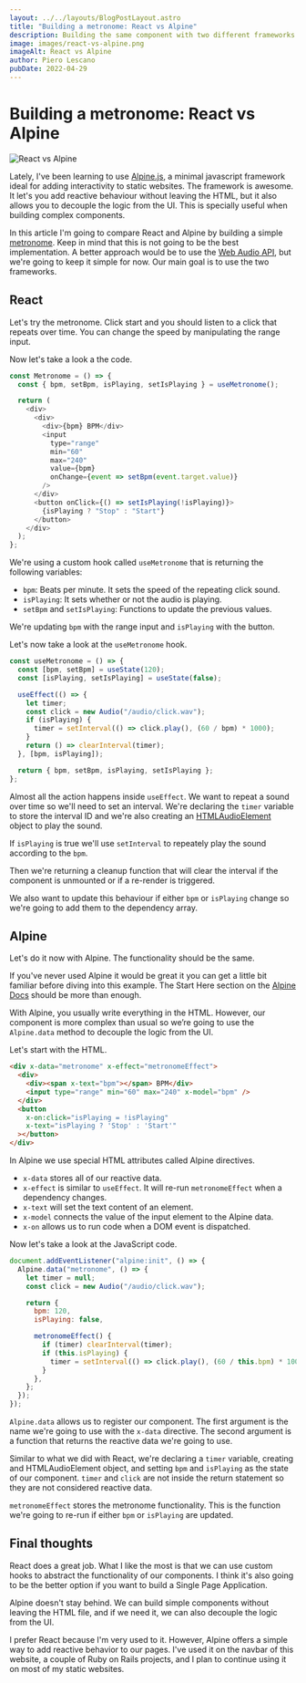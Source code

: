 ```yaml
---
layout: ../../layouts/BlogPostLayout.astro
title: "Building a metronome: React vs Alpine"
description: Building the same component with two different frameworks.
image: images/react-vs-alpine.png
imageAlt: React vs Alpine
author: Piero Lescano
pubDate: 2022-04-29
---
```



# Building a metronome: React vs Alpine

<img src="/images/react-vs-alpine.png" alt="React vs Alpine" class="rounded-xl" />

Lately, I've been learning to use [Alpine.js](https://alpinejs.dev/), a minimal javascript framework ideal for adding
interactivity to static websites. The framework is awesome. It let's you add reactive behaviour without leaving the
HTML, but it also allows you to decouple the logic from the UI. This is specially useful when building complex
components.

In this article I'm going to compare React and Alpine by building a simple
[metronome](https://en.wikipedia.org/wiki/Metronome). Keep in mind that this is not going to be the best implementation.
A better approach would be to use the [Web Audio API](https://developer.mozilla.org/en-US/docs/Web/API/Web_Audio_API),
but we're going to keep it simple for now. Our main goal is to use the two frameworks.

## React

Let's try the metronome. Click start and you should listen to a click that repeats over time. You can change the speed
by manipulating the range input.

<ReactMetronome client:visible />

Now let's take a look a the code.

```javascript
const Metronome = () => {
  const { bpm, setBpm, isPlaying, setIsPlaying } = useMetronome();

  return (
    <div>
      <div>
        <div>{bpm} BPM</div>
        <input
          type="range"
          min="60"
          max="240"
          value={bpm}
          onChange={event => setBpm(event.target.value)}
        />
      </div>
      <button onClick={() => setIsPlaying(!isPlaying)}>
        {isPlaying ? "Stop" : "Start"}
      </button>
    </div>
  );
};
```

We're using a custom hook called `useMetronome` that is returning the following variables:

- `bpm`: Beats per minute. It sets the speed of the repeating click sound.
- `isPlaying`: It sets whether or not the audio is playing.
- `setBpm` and `setIsPlaying`: Functions to update the previous values.

We're updating `bpm` with the range input and `isPlaying` with the button.

Let's now take a look at the `useMetronome` hook.

```javascript
const useMetronome = () => {
  const [bpm, setBpm] = useState(120);
  const [isPlaying, setIsPlaying] = useState(false);

  useEffect(() => {
    let timer;
    const click = new Audio("/audio/click.wav");
    if (isPlaying) {
      timer = setInterval(() => click.play(), (60 / bpm) * 1000);
    }
    return () => clearInterval(timer);
  }, [bpm, isPlaying]);

  return { bpm, setBpm, isPlaying, setIsPlaying };
};
```

Almost all the action happens inside `useEffect`. We want to repeat a sound over time so we'll need to set an interval.
We're declaring the `timer` variable to store the interval ID and we're also creating an
[HTMLAudioElement](https://developer.mozilla.org/en-US/docs/Web/API/HTMLAudioElement) object to play the sound.

If `isPlaying` is true we'll use `setInterval` to repeately play the sound according to the `bpm`.

Then we're returning a cleanup function that will clear the interval if the component is unmounted or if a re-render is
triggered.

We also want to update this behaviour if either `bpm` or `isPlaying` change so we're going to add them to the dependency
array.

## Alpine

Let's do it now with Alpine. The functionality should be the same.

<AlpineMetronome />

If you've never used Alpine it would be great it you can get a little bit familiar before diving into this example. The
Start Here section on the [Alpine Docs](https://alpinejs.dev/start-here) should be more than enough.

With Alpine, you usually write everything in the HTML. However, our component is more complex than usual so we’re going
to use the `Alpine.data` method to decouple the logic from the UI.

Let's start with the HTML.

```html
<div x-data="metronome" x-effect="metronomeEffect">
  <div>
    <div><span x-text="bpm"></span> BPM</div>
    <input type="range" min="60" max="240" x-model="bpm" />
  </div>
  <button
    x-on:click="isPlaying = !isPlaying"
    x-text="isPlaying ? 'Stop' : 'Start'"
  ></button>
</div>
```

In Alpine we use special HTML attributes called Alpine directives.

- `x-data` stores all of our reactive data.
- `x-effect` is similar to `useEffect`. It will re-run `metronomeEffect` when a dependency changes.
- `x-text` will set the text content of an element.
- `x-model` connects the value of the input element to the Alpine data.
- `x-on` allows us to run code when a DOM event is dispatched.

Now let's take a look at the JavaScript code.

```javascript
document.addEventListener("alpine:init", () => {
  Alpine.data("metronome", () => {
    let timer = null;
    const click = new Audio("/audio/click.wav");

    return {
      bpm: 120,
      isPlaying: false,

      metronomeEffect() {
        if (timer) clearInterval(timer);
        if (this.isPlaying) {
          timer = setInterval(() => click.play(), (60 / this.bpm) * 1000);
        }
      },
    };
  });
});
```

`Alpine.data` allows us to register our component. The first argument is the name we're going to use with the `x-data`
directive. The second argument is a function that returns the reactive data we're going to use.

Similar to what we did with React, we're declaring a `timer` variable, creating and HTMLAudioElement object, and setting
`bpm` and `isPlaying` as the state of our component. `timer` and `click` are not inside the return statement so they are
not considered reactive data.

`metronomeEffect` stores the metronome functionality. This is the function we're going to re-run if either `bpm` or
`isPlaying` are updated.

## Final thoughts

React does a great job. What I like the most is that we can use custom hooks to abstract the functionality of our
components. I think it's also going to be the better option if you want to build a Single Page Application.

Alpine doesn't stay behind. We can build simple components without leaving the HTML file, and if we need it, we can also
decouple the logic from the UI.

I prefer React because I'm very used to it. However, Alpine offers a simple way to add reactive behavior to our pages.
I've used it on the navbar of this website, a couple of Ruby on Rails projects, and I plan to continue using it on most
of my static websites.
